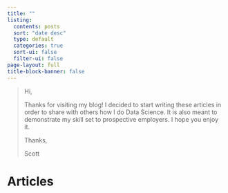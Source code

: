 ```yaml
---
title: ""
listing:
  contents: posts
  sort: "date desc"
  type: default
  categories: true
  sort-ui: false
  filter-ui: false
page-layout: full
title-block-banner: false
---
```


> Hi,
>
> Thanks for visiting my blog!  I decided to start writing these articles in order to share with others how I do Data Science.  It is also meant to demonstrate my skill set to prospective employers.  I hope you enjoy it.
>
> Thanks,
>
> Scott

# Articles
